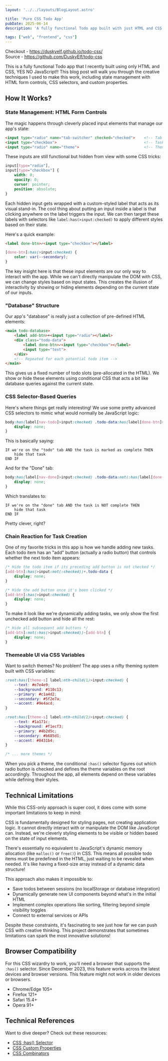 ```yaml
---
layout: '../../layouts/BlogLayout.astro'

title: 'Pure CSS Todo App'
pubDate: 2025-06-14
description: 'A fully functional Todo app built with just HTML and CSS, showcasing creative use of CSS selectors and form controls.'

tags: ["web", "frontend", "css"]
---
```


Checkout - https://duskyelf.github.io/todo-css/ <br />
Source - https://github.com/DuskyElf/todo-css

This is a fully functional Todo app that I recently built using only HTML and CSS, YES NO JavaScript!!
This blog post will walk you through the creative techniques I used to make this work, including state management with HTML form controls, CSS selectors, and custom properties.

## How It Works?

### State Management: HTML Form Controls

The magic happens through cleverly placed input elements that manage our app's state:

```html
<input type="radio" name="tab-switcher" checked="checked">    <!-- Tab state -->
<input type="checkbox">                                       <!-- Task completion state -->
<input type="radio" name="theme">                             <!-- Theme selection -->
```

These inputs are still functional but hidden from view with some CSS tricks:

```css
input[type="radio"],
input[type="checkbox"] {
    width: 0;
    opacity: 0;
    cursor: pointer;
    position: absolute;
}
```

Each hidden input gets wrapped with a custom-styled label that acts as its visual stand-in. The cool thing about putting an input inside a label is that clicking anywhere on the label triggers the input. We can then target these labels with selectors like `label:has(>input:checked)` to apply different styles based on their state.

Here's a quick example:

```html
<label done-btn>✓<input type="checkbox"></label>
```

```css
[done-btn]:has(>input:checked) {
    color: var(--secondary);
}
```

The key insight here is that these input elements are our only way to interact with the app. While we can't directly manipulate the DOM with CSS, we can change styles based on input states. This creates the illusion of interactivity by showing or hiding elements depending on the current state of our inputs.

### "Database" Structure

Our app's "database" is really just a collection of pre-defined HTML elements:

```html
<main todo-database>
    <label add-btn>+<input type="radio"></label>
    <div class="todo-data">
        <label done-btn>✓<input type="checkbox"></label>
        <input type="text">
    </div>
    <!-- Repeated for each potential todo item -->
</main>
```

This gives us a fixed number of todo slots (pre-allocated in the HTML). We show or hide these elements using conditional CSS that acts a bit like database queries against the current state.

### CSS Selector-Based Queries

Here's where things get really interesting! We use some pretty advanced CSS selectors to mimic what would normally be JavaScript logic:

```css
body:has(label[nav-todo]>input:checked) .todo-data:has(label[done-btn]>input:checked) {
    display: none;
}
```

This is basically saying:
```
IF we're on the "todo" tab AND the task is marked as complete THEN
    hide that task
END IF
```

And for the "Done" tab:

```css
body:has(label[nav-done]>input:checked) .todo-data:not(:has(label[done-btn]>input:checked)) {
    display: none;
}
```

Which translates to:
```
IF we're on the "done" tab AND the task is NOT complete THEN
    hide that task
END IF
```

Pretty clever, right?

### Chain Reaction for Task Creation

One of my favorite tricks in this app is how we handle adding new tasks. Each todo item has an "add" button (actually a radio button) that controls whether the next todo item appears:

```css
/* Hide the todo item if its preceding add button is not checked */
[add-btn]:has(>input:not(:checked))+.todo-data {
    display: none;
}

/* Hide the add button once it's been clicked */
[add-btn]:has(>input:checked) {
    display: none;
}
```

To make it look like we're dynamically adding tasks, we only show the first unchecked add button and hide all the rest:

```css
/* Hide all subsequent add buttons */
[add-btn]:not(:has(>input:checked))~[add-btn] {
    display: none;
}
```

### Themeable UI via CSS Variables

Want to switch themes? No problem! The app uses a nifty theming system built with CSS variables:

```css
:root:has([theme-s] label:nth-child(1)>input:checked) {
    --text: #e7e4e9;
    --background: #110c13;
    --primary: #c1a4d2;
    --secondary: #5f2e7a;
    --accent: #9e4acd;
}

:root:has([theme-s] label:nth-child(2)>input:checked) {
    --text: #1a171c;
    --background: #f1ecf3;
    --primary: #4b2d5c;
    --secondary: #b685d1;
    --accent: #8431b4;
}

/* ... more themes */

```

When you pick a theme, the conditional `:has()` selector figures out which radio button is checked and defines the theme variables on the root accordingly. Throughout the app, all elements depend on these variables while defining their styles.

## Technical Limitations

While this CSS-only approach is super cool, it does come with some important limitations to keep in mind:

CSS is fundamentally designed for styling pages, not creating application logic. It cannot directly interact with or manipulate the DOM like JavaScript can. Instead, we're cleverly styling elements to be visible or hidden based on the state of input elements.

There's essentially no equivalent to JavaScript's dynamic memory allocation (like `malloc()` or `free()`) in CSS. This means all possible todo items must be predefined in the HTML, just waiting to be revealed when needed. It's like having a fixed-size array instead of a dynamic data structure!

This approach also makes it impossible to:
- Save todos between sessions (no localStorage or database integration)
- Dynamically generate new UI components beyond what's in the initial HTML
- Implement complex operations like sorting, filtering beyond simple visibility toggles
- Connect to external services or APIs

Despite these constraints, it's fascinating to see just how far we can push CSS with creative thinking. This project demonstrates that sometimes limitations can spark the most innovative solutions!

## Browser Compatibility

For this CSS wizardry to work, you'll need a browser that supports the `:has()` selector. Since December 2023, this feature works across the latest devices and browser versions. This feature might not work in older devices or browsers.
- Chrome/Edge 105+
- Firefox 121+
- Safari 15.4+
- Opera 91+

## Technical References

Want to dive deeper? Check out these resources:
- [CSS :has() Selector](https://developer.mozilla.org/en-US/docs/Web/CSS/:has)
- [CSS Custom Properties](https://developer.mozilla.org/en-US/docs/Web/CSS/Using_CSS_custom_properties)
- [CSS Combinators](https://developer.mozilla.org/en-US/docs/Learn/CSS/Building_blocks/Selectors/Combinators)